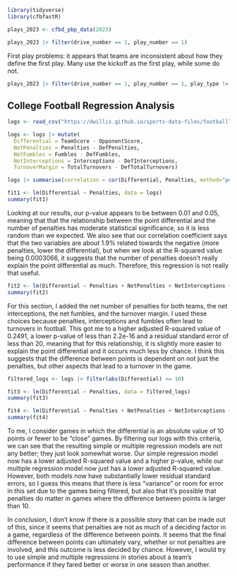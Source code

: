```r
library(tidyverse)
library(cfbfastR)
```

```r
plays_2023 <- cfbd_pbp_data(2023)
```

```r
plays_2023 |> filter(drive_number == 1, play_number == 1)
```

First play problems: it appears that teams are inconsistent about how they define the first play. Many use the kickoff as the first play, while some do not. 

```r
plays_2023 |> filter(drive_number == 1, play_number == 1, play_type != 'Kickoff') |> distinct(home, play_type)
```

## College Football Regression Analysis

```r
logs <- read_csv("https://dwillis.github.io/sports-data-files/footballlogs1122.csv")
```

```r
logs <- logs |> mutate(
  Differential = TeamScore - OpponentScore,
  NetPenalties = Penalties - DefPenalties,
  NetFumbles = Fumbles - DefFumbles,
  NetInterceptions = Interceptions - DefInterceptions,
  TurnoverMargin = TotalTurnovers - DefTotalTurnovers)
```

```r
logs |> summarise(correlation = cor(Differential, Penalties, method="pearson"))
```

```r
fit1 <- lm(Differential ~ Penalties, data = logs)
summary(fit1)
```
Looking at our results, our p-value appears to be between 0.01 and 0.05, meaning that that the relationship between the point differential and the number of penalties has moderate statistical significance, so it is less random than we expected. We also see that our correlation coefficient says that the two variables are about 1.9% related towards the negative (more penalties, lower the differential), but when we look at the R-squared value being 0.0003066, it suggests that the number of penalties doesn't really explain the point differential as much. Therefore, this regression is not really that useful.

```r
fit2 <- lm(Differential ~ Penalties + NetPenalties + NetInterceptions + NetFumbles + TurnoverMargin, data = logs)
summary(fit2)
```
For this section, I added the net number of penalties for both teams, the net interceptions, the net fumbles, and the turnover margin. I used these choices because penalties, interceptions and fumbles often lead to turnovers in football. This got me to a higher adjusted R-squared value of 0.2491, a lower p-value of less than 2.2e-16 and a residual standard error of less than 20, meaning that for this relationship, it is slightly more easier to explain the point differential and it occurs much less by chance. I think this suggests that the difference between points is dependent on not just the penalties, but other aspects that lead to a turnover in the game.

```r
filtered_logs <- logs |> filter(abs(Differential) <= 10)
```

```r
fit3 <- lm(Differential ~ Penalties, data = filtered_logs)
summary(fit3)
```

```r
fit4 <- lm(Differential ~ Penalties + NetPenalties + NetInterceptions + NetFumbles + TurnoverMargin, data = filtered_logs)
summary(fit4)
```

To me, I consider games in which the differential is an absolute value of 10 points or fewer to be "close" games. By filtering our logs with this criteria, we can see that the resulting simple or multiple regression models are not any better; they just look somewhat worse. Our simple regression model now has a lower adjusted R-squared value and a higher p-value, while our multiple regression model now just has a lower adjusted R-squared value. However, both models now have substantially lower residual standard errors, so I guess this means that there is less "variance" or room for error in this set due to the games being filtered, but also that it's possible that penalties do matter in games where the difference between points is larger than 10.

In conclusion, I don't know if there is a possible story that can be made out of this, since it seems that penalties are not as much of a deciding factor in a game, regardless of the difference between points. It seems that the final difference between points can ultimately vary, whether or not penalties are involved, and this outcome is less decided by chance. However, I would try to use simple and multiple regressions in stories about a team's performance if they fared better or worse in one season than another.